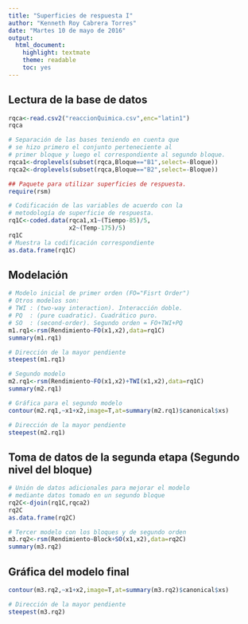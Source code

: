 ```yaml
---
title: "Superficies de respuesta I"
author: "Kenneth Roy Cabrera Torres"
date: "Martes 10 de mayo de 2016"
output:
  html_document:
    highlight: textmate
    theme: readable
    toc: yes
---
```


## Lectura de la base de datos
```r
rqca<-read.csv2("reaccionQuimica.csv",enc="latin1")
rqca

# Separación de las bases teniendo en cuenta que
# se hizo primero el conjunto perteneciente al
# primer bloque y luego el correspondiente al segundo bloque.
rqca1<-droplevels(subset(rqca,Bloque=="B1",select=-Bloque))
rqca2<-droplevels(subset(rqca,Bloque=="B2",select=-Bloque))

```


```r
## Paquete para utilizar superficies de respuesta.
require(rsm)
```

```r
# Codificación de las variables de acuerdo con la
# metodología de superficie de respuesta.
rq1C<-coded.data(rqca1,x1~(Tiempo-85)/5,
                 x2~(Temp-175)/5)
rq1C
# Muestra la codificación correspondiente
as.data.frame(rq1C)
```

## Modelación

```r
# Modelo inicial de primer orden (FO="Fisrt Order")
# Otros modelos son:
# TWI : (two-way interaction). Interacción doble.
# PQ  : (pure cuadratic). Cuadrático puro.
# SO  : (second-order). Segundo orden = FO+TWI+PQ
m1.rq1<-rsm(Rendimiento~FO(x1,x2),data=rq1C)
summary(m1.rq1)

# Dirección de la mayor pendiente
steepest(m1.rq1)

# Segundo modelo
m2.rq1<-rsm(Rendimiento~FO(x1,x2)+TWI(x1,x2),data=rq1C)
summary(m2.rq1)

# Gráfica para el segundo modelo
contour(m2.rq1,~x1+x2,image=T,at=summary(m2.rq1)$canonical$xs)

# Dirección de la mayor pendiente
steepest(m2.rq1)

```

## Toma de datos de la segunda etapa (Segundo nivel del bloque)

```r
# Unión de datos adicionales para mejorar el modelo
# mediante datos tomado en un segundo bloque
rq2C<-djoin(rq1C,rqca2)
rq2C
as.data.frame(rq2C)

# Tercer modelo con los bloques y de segundo orden
m3.rq2<-rsm(Rendimiento~Block+SO(x1,x2),data=rq2C)
summary(m3.rq2)
```

## Gráfica del modelo final

```r
contour(m3.rq2,~x1+x2,image=T,at=summary(m3.rq2)$canonical$xs)

# Dirección de la mayor pendiente
steepest(m3.rq2)

```

